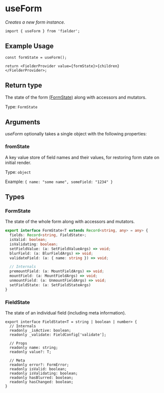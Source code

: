 # useForm

_Creates a new form instance._

```tsx
import { useForm } from 'fielder';
```

## Example Usage

```tsx
const formState = useForm();

return <FielderProvider value={formState}>{children}</FielderProvider>;
```

## Return type

The state of the form [(FormState)](#formstate) along with accessors and mutators.

Type: `FormState`

## Arguments

_useForm_ optionally takes a single object with the following properties:

### fromState

A key value store of field names and their values, for restoring form state on initial render.

Type: `object`

Example: `{ name: "some name", someField: "1234" }`

## Types

### FormState

The state of the whole form along with accessors and mutators.

```ts
export interface FormState<T extends Record<string, any> = any> {
  fields: Record<string, FieldState>;
  isValid: boolean;
  isValidating: boolean;
  setFieldValue: (a: SetFieldValueArgs) => void;
  blurField: (a: BlurFieldArgs) => void;
  validateField: (a: { name: string }) => void;

  // Internals
  premountField: (a: MountFieldArgs) => void;
  mountField: (a: MountFieldArgs) => void;
  unmountField: (a: UnmountFieldArgs) => void;
  setFieldState: (a: SetFieldStateArgs)
}
```

### FieldState

The state of an individual field (including meta information).

```tsx
export interface FieldState<T = string | boolean | number> {
  // Internals
  readonly _isActive: boolean;
  readonly _validate: FieldConfig['validate'];

  // Props
  readonly name: string;
  readonly value?: T;

  // Meta
  readonly error?: FormError;
  readonly isValid: boolean;
  readonly isValidating: boolean;
  readonly hasBlurred: boolean;
  readonly hasChanged: boolean;
}
```
